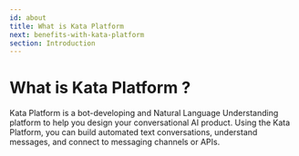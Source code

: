 ```yaml
---
id: about
title: What is Kata Platform
next: benefits-with-kata-platform
section: Introduction
---
```


<ImageWrapper>
  <NextImage
    src="/assets/images/products/kata-platform/image0.webp"
    alt="Kata-Platform Illustration"
    layout="responsive"
    naturalHeight={1070}
    naturalWidth={2058}
  />
</ImageWrapper>

# What is Kata Platform ?

Kata Platform is a bot-developing and Natural Language Understanding platform to help you design your conversational AI product. Using the Kata Platform, you can build automated text conversations, understand messages, and connect to messaging channels or APIs.
